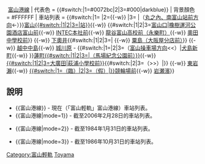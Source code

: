 {{鐵道路線|
| 模板名稱 = 富山港線
| 名稱 = {{#switch:{{lc:{{{mode}}}}}|1=[[File:JR logo (west).svg|25px|西日本旅客鐵道|link=西日本旅客鐵道]]|2|3=[[File:Japanese National Railway logo.svg|50px|日本國有鐵道|link=日本國有鐵道]]|[[File:Chitetsu logomark.svg|18px|地鐵社章]] [[富山地方鐵道]]}}&nbsp;[[富山港線]]
| 代表色 = {{#switch:{{lc:{{{mode}}}}}|1=#0072bc|2|3=#000|darkblue}}
| 背景顏色 = #FFFFFF
| 車站列表 = {{#switch:{{lc:{{{mode}}}}}|1=&nbsp;|2={{link-ja|奧田站 (富山縣)|奥田駅 (富山県)|（貨）奧田}}{{-w}}&nbsp;|3=&nbsp;|（[[富山軌道線|丸之內、南富山站前方向]]←）}}[[富山站 (日本)|富山{{#switch:{{lc:{{{mode}}}}}|1|2|3=|站}}]]{{-w}}&nbsp;{{#switch:{{lc:{{{mode}}}}}|1|2|3=[[富山口站|富山口]]|[[橡樹運河公園酒店富山前停留場|橡樹運河公園酒店富山前]]{{-w}} [[INTEC本社前停留場|INTEC本社前]]{{-w}} [[龍谷富山高校前（永樂町）停留場|龍谷富山高校前（永樂町）]]{{-w}} [[奧田中學校前站|奧田中學校前]]}}&nbsp;{{-w}} [[下奧井站|下奧井]]{{#switch:{{lc:{{{mode}}}}}|1|2|3=|&nbsp;{{-w}} [[粟島（大阪屋分店前）站|粟島（大阪屋分店前）]]}}&nbsp;{{-w}} [[越中中島站|越中中島]]{{-w}} [[城川原站|城川原]] -&nbsp;{{#switch:{{lc:{{{mode}}}}}|1=|2|3=（[[富山貨物站|富山操車場方向]]&lt;&lt;）|[[犬島新町站|犬島新町]]{{-w}}&nbsp;}}[[蓮町（馬場紀念公園前）站|蓮町{{#switch:{{lc:{{{mode}}}}}|1|2|3=|（馬場紀念公園前）}}]]{{-w}} [[萩浦小學校前站|{{#switch:{{lc:{{{mode}}}}}|1|2|3=大廣田|萩浦小學校前}}]]{{#switch:{{lc:{{{mode}}}}}|2|3=（&gt;&gt;{{link-ja|富山港站|富山港駅|（貨）富山港}}）|}}&nbsp;{{-w}} [[東岩瀨站|東岩瀨]]{{-w}} [[競輪場前站 (富山縣)|{{#switch:{{lc:{{{mode}}}}}|1=（臨）|2|3=（假）|}}競輪場前]]{{-w}} [[岩瀨濱站|岩瀬濱]]}}<noinclude>
== 說明 ==
*<nowiki>{{富山港線}}</nowiki> - 現在（「富山輕軌」富山港線）車站列表。
*<nowiki>{{富山港線|mode=1}}</nowiki> - 截至2006年2月28日的車站列表。
{{富山港線|mode=1}}
*<nowiki>{{富山港線|mode=2}}</nowiki> - 截至1984年1月31日的車站列表。
{{富山港線|mode=2}}
*<nowiki>{{富山港線|mode=3}}</nowiki> - 截至1986年10月31日的車站列表。
{{富山港線|mode=3}}
[[Category:富山輕軌]]
[[Category:日本鐵路路線模板|Toyama]]

</noinclude>